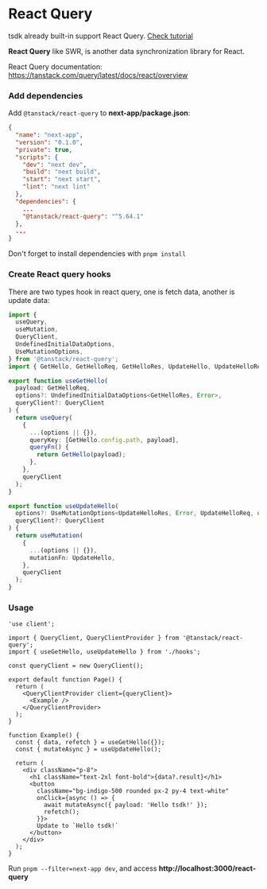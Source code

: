 

# React Query

<Callout>tsdk already built-in support React Query. [Check tutorial](../guide/react-query)</Callout>

**React Query** like SWR, is another data synchronization library for React.

React Query documentation: https://tanstack.com/query/latest/docs/react/overview

### Add dependencies

Add `@tanstack/react-query` to **next-app/package.json**:

```json {13}
{
  "name": "next-app",
  "version": "0.1.0",
  "private": true,
  "scripts": {
    "dev": "next dev",
    "build": "next build",
    "start": "next start",
    "lint": "next lint"
  },
  "dependencies": {
    ...
    "@tanstack/react-query": "^5.64.1"
  },
  ...
}
```

<Callout>Don't forget to install dependencies with `pnpm install`</Callout>

### Create React query hooks

There are two types hook in react query, one is fetch data, another is update data:

```ts copy filename="next-app/app/react-query/hooks.ts"
import {
  useQuery,
  useMutation,
  QueryClient,
  UndefinedInitialDataOptions,
  UseMutationOptions,
} from '@tanstack/react-query';
import { GetHello, GetHelloReq, GetHelloRes, UpdateHello, UpdateHelloRes } from '@/lib/user-api';

export function useGetHello(
  payload: GetHelloReq,
  options?: UndefinedInitialDataOptions<GetHelloRes, Error>,
  queryClient?: QueryClient
) {
  return useQuery(
    {
      ...(options || {}),
      queryKey: [GetHello.config.path, payload],
      queryFn() {
        return GetHello(payload);
      },
    },
    queryClient
  );
}

export function useUpdateHello(
  options?: UseMutationOptions<UpdateHelloRes, Error, UpdateHelloReq, unknown>,
  queryClient?: QueryClient
) {
  return useMutation(
    {
      ...(options || {}),
      mutationFn: UpdateHello,
    },
    queryClient
  );
}
```

### Usage

```tsx copy filename="next-app/app/react-query/page.tsx"
'use client';

import { QueryClient, QueryClientProvider } from '@tanstack/react-query';
import { useGetHello, useUpdateHello } from './hooks';

const queryClient = new QueryClient();

export default function Page() {
  return (
    <QueryClientProvider client={queryClient}>
      <Example />
    </QueryClientProvider>
  );
}

function Example() {
  const { data, refetch } = useGetHello({});
  const { mutateAsync } = useUpdateHello();

  return (
    <div className="p-8">
      <h1 className="text-2xl font-bold">{data?.result}</h1>
      <button
        className="bg-indigo-500 rounded px-2 py-4 text-white"
        onClick={async () => {
          await mutateAsync({ payload: 'Hello tsdk!' });
          refetch();
        }}>
        Update to `Hello tsdk!`
      </button>
    </div>
  );
}
```

Run `pnpm --filter=next-app dev`, and access **http://localhost:3000/react-query**
